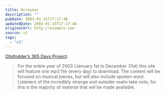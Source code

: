 ```yaml
---
title: Acroyear
description: ""
pubDate: 2003-01-15T17:17:48
updatedDate: 2003-01-15T17:17:48
originalUrl: http://example.com
source: v1
tags:
  - "v1"
---
```


[Otisfodder&#8217;s 365 Days Project][1]:

> For the entire year of 2003 (January 1st to December 31st) this site will feature one mp3 file (every day) to download. The content will be focused on musical pieces, but will also include spoken word. Listeners of the incredibly strange and outsider realm take note, for this is the majority of material that will be made available.

[1]: http://www.otisfodder.com/365days.html "otisfodder.com: 365 days"
